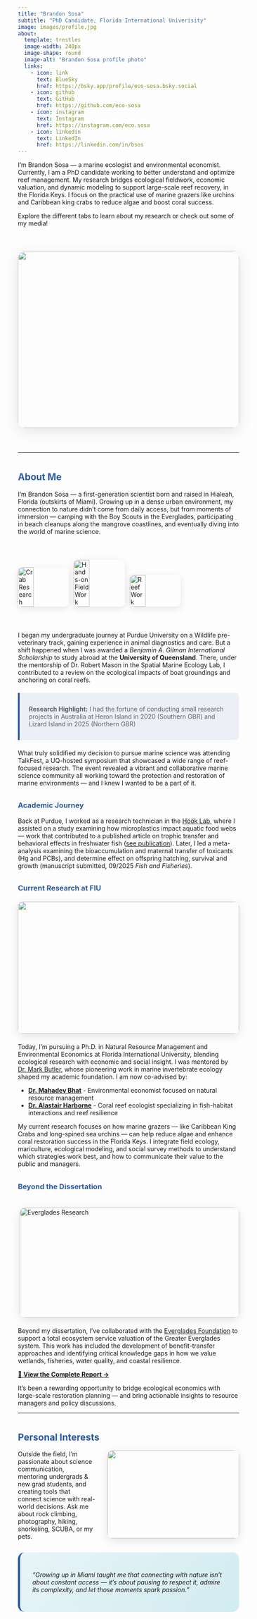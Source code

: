 ```yaml
---
title: "Brandon Sosa"
subtitle: "PhD Candidate, Florida International Univerisity"
image: images/profile.jpg
about:
  template: trestles
  image-width: 240px
  image-shape: round
  image-alt: "Brandon Sosa profile photo"
  links:
    - icon: link
      text: BlueSky
      href: https://bsky.app/profile/eco-sosa.bsky.social
    - icon: github
      text: GitHub
      href: https://github.com/eco-sosa
    - icon: instagram
      text: Instagram
      href: https://instagram.com/eco.sosa
    - icon: linkedin
      text: LinkedIn
      href: https://linkedin.com/in/bsos
---
```


:::{#hero-heading}

:::

I'm Brandon Sosa — a marine ecologist and environmental economist. Currently, I am a PhD candidate working to better understand and optimize reef management. My research bridges ecological fieldwork, economic valuation, and dynamic modeling to support large-scale reef recovery, in the Florida Keys. I focus on the practical use of marine grazers like urchins and Caribbean king crabs to reduce algae and boost coral success.

Explore the different tabs to learn about my research or check out some of my media!

![](images/fish_dive.jpg){.hero-image style="width: 100%; max-width: 800px; height: 400px; object-fit: cover; border-radius: 15px; margin: 4em auto 4em auto; display: block; box-shadow: 0 8px 32px rgba(0,0,0,0.1);"}

---

## About Me

I'm Brandon Sosa — a first-generation scientist born and raised in Hialeah, Florida (outskirts of Miami). Growing up in a dense urban environment, my connection to nature didn't come from daily access, but from moments of immersion — camping with the Boy Scouts in the Everglades, participating in beach cleanups along the mangrove coastlines, and eventually diving into the world of marine science.

<div class="image-grid">
![Crab Research](images/baby crab in the hand.jpg){.research-image style="width: 31%; border-radius: 10px; margin: 1em 1% 1em 0;"}
![Hands-on Field Work](images/crab-in-hand.jpg){.research-image style="width: 31%; border-radius: 10px; margin: 1em 1%;"}
![Reef Work](images/reef_work.jpg){.research-image style="width: 31%; border-radius: 10px; margin: 1em 0 1em 1%;"}
</div>

I began my undergraduate journey at Purdue University on a Wildlife pre-veterinary track, gaining experience in animal diagnostics and care. But a shift happened when I was awarded a *Benjamin A. Gilman International Scholarship* to study abroad at the **University of Queensland**. There, under the mentorship of Dr. Robert Mason in the Spatial Marine Ecology Lab, I contributed to a review on the ecological impacts of boat groundings and anchoring on coral reefs.

> **Research Highlight:** I had the fortune of conducting small research projects in Australia at Heron Island in 2020 (Southern GBR) and Lizard Island in 2025 (Northern GBR)

What truly solidified my decision to pursue marine science was attending TalkFest, a UQ-hosted symposium that showcased a wide range of reef-focused research. The event revealed a vibrant and collaborative marine science community all working toward the protection and restoration of marine environments — and I knew I wanted to be a part of it.

### Academic Journey

Back at Purdue, I worked as a research technician in the [Höök Lab](https://web.ics.purdue.edu/~thook/index.html), where I assisted on a study examining how microplastics impact aquatic food webs — work that contributed to a published article on trophic transfer and behavioral effects in freshwater fish ([see publication](https://doi.org/10.1016/j.scitotenv.2023.166691)). Later, I led a meta-analysis examining the bioaccumulation and maternal transfer of toxicants (Hg and PCBs), and determine effect on offspring hatching, survival and growth (manuscript submitted, 09/2025 *Fish and Fisheries*).

### Current Research at FIU

![](images/drone_above_reef.jpg){.section-image style="width: 100%; max-width: 600px; height: 300px; object-fit: cover; border-radius: 12px; margin: 1.5em auto; display: block; box-shadow: 0 6px 20px rgba(0,0,0,0.1);"}

Today, I'm pursuing a Ph.D. in Natural Resource Management and Environmental Economics at Florida International University, blending ecological research with economic and social insight. I was mentored by [Dr. Mark Butler](https://scholar.google.com/citations?user=oAfxdvAAAAAJ&hl=en), whose pioneering work in marine invertebrate ecology shaped my academic foundation. I am now co-advised by:

- **[Dr. Mahadev Bhat](https://myweb.fiu.edu/bhatm/)** - Environmental economist focused on natural resource management
- **[Dr. Alastair Harborne](https://www.tropicalfishecologylab.com/)** - Coral reef ecologist specializing in fish-habitat interactions and reef resilience

My current research focuses on how marine grazers — like Caribbean King Crabs and long-spined sea urchins — can help reduce algae and enhance coral restoration success in the Florida Keys. I integrate field ecology, mariculture, ecological modeling, and social survey methods to understand which strategies work best, and how to communicate their value to the public and managers.

### Beyond the Dissertation

[![Everglades Research](images/everglades.PNG){.section-image style="width: 100%; max-width: 500px; height: 250px; object-fit: cover; border-radius: 12px; margin: 1.5em auto; display: block; box-shadow: 0 6px 20px rgba(0,0,0,0.1); float: right; margin-left: 2em; cursor: pointer; transition: transform 0.3s ease;"}](https://b797e412-2757-4f33-af72-a0f87d5b59ea.usrfiles.com/ugd/d45609_d489ae3e21024e3da5e8024227993854.pdf)

Beyond my dissertation, I've collaborated with the [Everglades Foundation](https://www.evergladesfoundation.org/) to support a total ecosystem service valuation of the Greater Everglades system. This work has included the development of benefit-transfer approaches and identifying critical knowledge gaps in how we value wetlands, fisheries, water quality, and coastal resilience.

**[📄 View the Complete Report →](https://b797e412-2757-4f33-af72-a0f87d5b59ea.usrfiles.com/ugd/d45609_d489ae3e21024e3da5e8024227993854.pdf)**

It's been a rewarding opportunity to bridge ecological economics with large-scale restoration planning — and bring actionable insights to resource managers and policy discussions.

---

## Personal Interests

![](images/Shedd Night Ops.jpg){.section-image style="width: 300px; height: 200px; object-fit: cover; border-radius: 12px; margin: 0 0 1em 2em; box-shadow: 0 6px 20px rgba(0,0,0,0.1); float: right;"}



Outside the field, I'm passionate about science communication, mentoring undergrads & new grad students, and creating tools that connect science with real-world decisions. Ask me about rock climbing, photography, hiking, snorkeling, SCUBA, or my pets.

<div class="personal-note" style="background: linear-gradient(135deg, #e8f4f8 0%, #d1ecf1 100%); padding: 2em; border-radius: 15px; margin: 2em 0; border-left: 5px solid #2c5aa0;">

*“Growing up in Miami taught me that connecting with nature isn’t about constant access — it’s about pausing to respect it, admire its complexity, and let those moments spark passion.”*

</div>

<style>
/* Go back to what we know works - just make the links sticky */
.about-links {
  position: sticky !important;
  top: 20px !important;
  z-index: 100 !important;
  background: transparent !important;
  display: flex !important;
  flex-direction: row !important;
  gap: 0.8em !important;
  max-width: 300px !important;
}

/* Make social media icons larger in single row */
.about-links a {
  font-size: 1.6em !important;
  padding: 0.8em !important;
  display: flex !important;
  align-items: center !important;
  justify-content: center !important;
  aspect-ratio: 1 !important;
  border-radius: 12px !important;
  background: transparent !important;
  border: none !important;
  transition: all 0.3s ease !important;
}

.about-links a:hover {
  background: rgba(44, 90, 160, 0.1) !important;
  transform: translateY(-2px) !important;
  box-shadow: 0 4px 15px rgba(0,0,0,0.1) !important;
}

.about-links i {
  font-size: 2em !important;
  width: 1em !important;
  height: 1em !important;
  display: flex !important;
  align-items: center !important;
  justify-content: center !important;
}

/* Target different icon types */
.about-links .bi,
.about-links .fab,
.about-links .fas,
.about-links .fa {
  font-size: 2em !important;
  display: flex !important;
  align-items: center !important;
  justify-content: center !important;
}

/* Hide text labels to show only icons */
.about-links a .bi-link,
.about-links a .bi-github,
.about-links a .bi-instagram,
.about-links a .bi-linkedin {
  margin: 0 !important;
}

.about-links a span {
  display: none !important;
}

/* Special case for BlueSky - show text instead of icon */
.about-links a[href*="bsky.app"] i,
.about-links a[href*="bluesky"] i {
  display: none !important;
}

.about-links a[href*="bsky.app"] span,
.about-links a[href*="bluesky"] span {
  display: flex !important;
  align-items: center !important;
  justify-content: center !important;
  font-size: 0.7em !important;
  font-weight: 600 !important;
  color: inherit !important;
  text-decoration: none !important;
  width: 100% !important;
  height: 100% !important;
}

.about-links a[href*="bsky.app"]:hover span,
.about-links a[href*="bluesky"]:hover span {
  color: inherit !important;
}

/* Make sure everything else is normal */
.about-entity,
.about-contents,
.sidebar,
.column-margin,
.about-image,
.about-entity .about-image,
img {
  position: static !important;
}

/* Make the main content column wider while keeping it centered */
.column-page {
  max-width: 1100px !important;
}

.column-body {
  max-width: 1000px !important;
}

/* Target Quarto's specific content containers */
.quarto-layout-panel .column-body-outset {
  max-width: 1100px !important;
}

.quarto-layout-panel .column-page {
  max-width: 1200px !important;
}

/* Alternative for different Quarto versions */
.page-layout-article .content {
  max-width: 1000px !important;
}

.page-layout-article main {
  max-width: 1000px !important;
}

.image-grid {
  display: flex;
  flex-wrap: wrap;
  align-items: center;
  margin: 2em 0;
  gap: 1%;
}

.research-image {
  box-shadow: 0 4px 16px rgba(0,0,0,0.1);
  transition: transform 0.3s ease, box-shadow 0.3s ease;
}

.research-image:hover {
  transform: translateY(-5px);
  box-shadow: 0 8px 25px rgba(0,0,0,0.15);
}

.hero-image, .section-image {
  display: block;
  margin-left: auto;
  margin-right: auto;
  clear: both; /* Prevent floating issues */
  position: relative; /* Ensure proper stacking */
}

@media (max-width: 768px) {
  /* Disable sticky on mobile */
  .about-links {
    position: static !important;
  }
  
  .image-grid img {
    width: 100% !important;
    margin: 0.5em 0 !important;
  }
  
  .hero-image {
    height: 250px !important;
  }
  
  .section-image {
    float: none !important;
    margin: 1em auto !important;
    width: 100% !important;
    max-width: 500px !important;
  }
}

/* Enhance overall typography and spacing */
h2, h3 {
  color: #2c5aa0;
  margin-top: 2em;
}

blockquote {
  background: rgba(44, 90, 160, 0.08);
  border-left: 4px solid #2c5aa0;
  padding: 1em 1.5em;
  margin: 1.5em 0;
  border-radius: 0 8px 8px 0;
}

@media (prefers-color-scheme: dark) {
  blockquote {
    background: rgba(44, 90, 160, 0.15);
    border-left-color: #5b8fd8;
  }
}

a:hover {
  border-bottom-color: #2c5aa0;
}

/* Clickable report image hover effect */
.section-image:hover {
  transform: scale(1.02);
  box-shadow: 0 10px 30px rgba(0,0,0,0.15) !important;
}
</style>